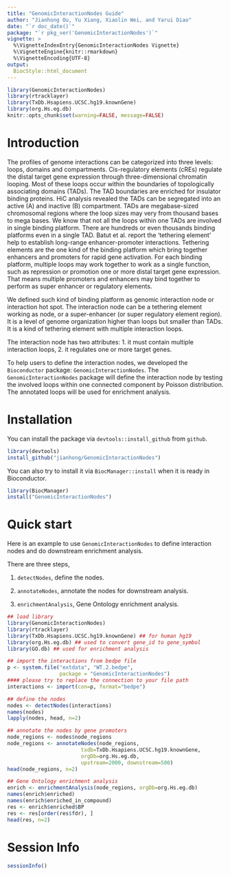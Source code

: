 ```yaml
---
title: "GenomicInteractionNodes Guide"
author: "Jianhong Ou, Yu Xiang, Xiaolin Wei, and Yarui Diao"
date: "`r doc_date()`"
package: "`r pkg_ver('GenomicInteractionNodes')`"
vignette: >
  %\VignetteIndexEntry{GenomicInteractionNodes Vignette}
  %\VignetteEngine{knitr::rmarkdown}
  %\VignetteEncoding{UTF-8}
output:
  BiocStyle::html_document
---
```


```r
library(GenomicInteractionNodes)
library(rtracklayer)
library(TxDb.Hsapiens.UCSC.hg19.knownGene) 
library(org.Hs.eg.db)
knitr::opts_chunk$set(warning=FALSE, message=FALSE)
```

# Introduction

The profiles of genome interactions can be categorized into three levels:
loops, domains and compartments.
Cis-regulatory elements (cREs) regulate the distal target gene expression
through three-dimensional chromatin looping.
Most of these loops occur within the boundaries of topologically
associating domains (TADs).
The TAD boundaries are enriched for insulator binding proteins.
HiC analysis revealed the TADs can be segregated into an active (A)
and inactive (B) compartment. 
TADs are megabase-sized chromosomal regions where the loop sizes may 
very from thousand bases to mega bases.
We know that not all the loops within one TADs are involved in single
binding platform.
There are hundreds or even thousands binding platforms even in a single TAD.
Batut et al. report the 'tethering element' help to establish
long-range enhancer-promoter interactions.
Tethering elements are the one kind of the binding platform
which bring together enhancers and promoters for rapid gene activation.
For each binding platform, multiple loops may work together to work
as a single function, such as repression or promotion one or more 
distal target gene expression.
That means multiple promoters and enhancers may bind together to perform
as super enhancer or regulatory elements.

We defined such kind of binding platform as genomic interaction node or
interaction hot spot.
The interaction node can be a tethering element working as node,
or a super-enhancer (or super regulatory element region).
It is a level of genome organization higher than loops but smaller than TADs.
It is a kind of tethering element with multiple interaction loops.

The interaction node has two attributes:
1. it must contain multiple interaction loops,
2. it regulates one or more target genes.

To help users to define the interaction nodes, we developed the 
`Bioconductor` package: `GenomicInteractionNodes`.
The `GenomicInteractionNodes` package will define the interaction node
by testing the involved loops within one connected component
by Poisson distribution. The annotated loops will be used for 
enrichment analysis.

# Installation
You can install the package via `devtools::install_github` from `github`.
```r
library(devtools)
install_github("jianhong/GenomicInteractionNodes")
```

You can also try to install it via `BiocManager::install` when it is ready in Bioconductor.
```r
library(BiocManager)
install("GenomicInteractionNodes")
```

# Quick start
Here is an example to use `GenomicInteractionNodes` to define interaction nodes
and do downstream enrichment analysis.

There are three steps,

1. `detectNodes`, define the nodes.

2. `annotateNodes`, annotate the nodes for downstream analysis.

3. `enrichmentAnalysis`, Gene Ontology enrichment analysis.

```r
## load library
library(GenomicInteractionNodes)
library(rtracklayer)
library(TxDb.Hsapiens.UCSC.hg19.knownGene) ## for human hg19
library(org.Hs.eg.db) ## used to convert gene_id to gene_symbol
library(GO.db) ## used for enrichment analysis

## import the interactions from bedpe file
p <- system.file("extdata", "WT.2.bedpe",
                 package = "GenomicInteractionNodes")
#### please try to replace the connection to your file path
interactions <- import(con=p, format="bedpe")

## define the nodes
nodes <- detectNodes(interactions)
names(nodes)
lapply(nodes, head, n=2)

## annotate the nodes by gene promoters
node_regions <- nodes$node_regions
node_regions <- annotateNodes(node_regions,
                        txdb=TxDb.Hsapiens.UCSC.hg19.knownGene,
                        orgDb=org.Hs.eg.db,
                        upstream=2000, downstream=500)
head(node_regions, n=2)

## Gene Ontology enrichment analysis
enrich <- enrichmentAnalysis(node_regions, orgDb=org.Hs.eg.db)
names(enrich$enriched)
names(enrich$enriched_in_compound)
res <- enrich$enriched$BP
res <- res[order(res$fdr), ]
head(res, n=2)
```

# Session Info
```r
sessionInfo()
```

